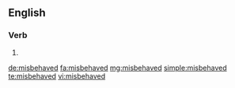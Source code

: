 ==English==

===Verb===
{{head|en}}

# {{en-past of|misbehave}}

[[de:misbehaved]]
[[fa:misbehaved]]
[[mg:misbehaved]]
[[simple:misbehaved]]
[[te:misbehaved]]
[[vi:misbehaved]]